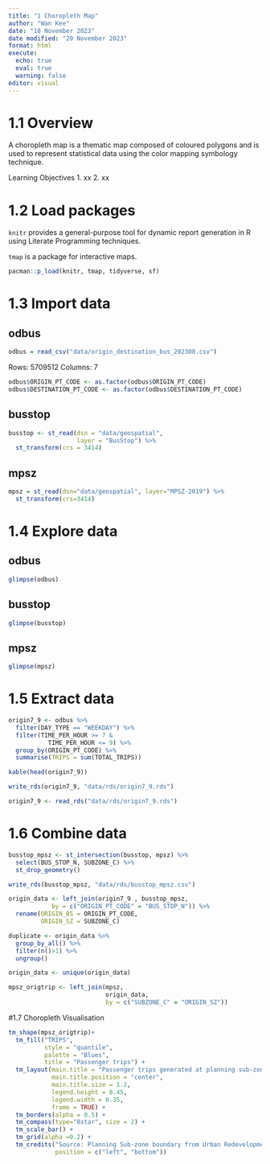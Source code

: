 ```yaml
---
title: "1 Choropleth Map"
author: "Wan Kee"
date: "18 November 2023"
date modified: "20 November 2023"
format: html
execute: 
  echo: true
  eval: true
  warning: false
editor: visual
---
```


# 1.1 Overview

A choropleth map is a thematic map composed of coloured polygons and is used to represent statistical data using the color mapping symbology technique.

Learning Objectives 1. xx 2. xx

# 1.2 Load packages

`knitr` provides a general-purpose tool for dynamic report generation in R using Literate Programming techniques.

`tmap` is a package for interactive maps.

```r
pacman::p_load(knitr, tmap, tidyverse, sf)
```

# 1.3 Import data

::: panel-tabset

## odbus

```r
odbus = read_csv("data/origin_destination_bus_202308.csv")
```

Rows: 5709512 Columns: 7

```r
odbus$ORIGIN_PT_CODE <- as.factor(odbus$ORIGIN_PT_CODE)
odbus$DESTINATION_PT_CODE <- as.factor(odbus$DESTINATION_PT_CODE)
```

## busstop

```r
busstop <- st_read(dsn = "data/geospatial",
                   layer = "BusStop") %>%
  st_transform(crs = 3414)
```


## mpsz

```r
mpsz = st_read(dsn="data/geospatial", layer="MPSZ-2019") %>% 
  st_transform(crs=3414)
```

:::

# 1.4 Explore data

::: panel-tabset

## odbus

```r
glimpse(odbus)
```

## busstop

```r
glimpse(busstop)
```

## mpsz

```r
glimpse(mpsz)
```

:::

# 1.5 Extract data

```r
origin7_9 <- odbus %>%
  filter(DAY_TYPE == "WEEKDAY") %>%
  filter(TIME_PER_HOUR >= 7 &
           TIME_PER_HOUR <= 9) %>%
  group_by(ORIGIN_PT_CODE) %>%
  summarise(TRIPS = sum(TOTAL_TRIPS))
```

```r
kable(head(origin7_9))
```

```r
write_rds(origin7_9, "data/rds/origin7_9.rds")
```

```r
origin7_9 <- read_rds("data/rds/origin7_9.rds")
```

# 1.6 Combine data


```r
busstop_mpsz <- st_intersection(busstop, mpsz) %>%
  select(BUS_STOP_N, SUBZONE_C) %>%
  st_drop_geometry()
```


```r
write_rds(busstop_mpsz, "data/rds/busstop_mpsz.csv")
```


```r
origin_data <- left_join(origin7_9 , busstop_mpsz,
            by = c("ORIGIN_PT_CODE" = "BUS_STOP_N")) %>%
  rename(ORIGIN_BS = ORIGIN_PT_CODE,
         ORIGIN_SZ = SUBZONE_C)
```


```r
duplicate <- origin_data %>%
  group_by_all() %>%
  filter(n()>1) %>%
  ungroup()
```


```r
origin_data <- unique(origin_data)
```


```r
mpsz_origtrip <- left_join(mpsz, 
                           origin_data,
                           by = c("SUBZONE_C" = "ORIGIN_SZ"))
```


#1.7 Choropleth Visualisation

```r
tm_shape(mpsz_origtrip)+
  tm_fill("TRIPS", 
          style = "quantile", 
          palette = "Blues",
          title = "Passenger trips") +
  tm_layout(main.title = "Passenger trips generated at planning sub-zone level",
            main.title.position = "center",
            main.title.size = 1.2,
            legend.height = 0.45, 
            legend.width = 0.35,
            frame = TRUE) +
  tm_borders(alpha = 0.5) +
  tm_compass(type="8star", size = 2) +
  tm_scale_bar() +
  tm_grid(alpha =0.2) +
  tm_credits("Source: Planning Sub-zone boundary from Urban Redevelopment Authorithy (URA)\n and Population data from Department of Statistics DOS", 
             position = c("left", "bottom"))
```

